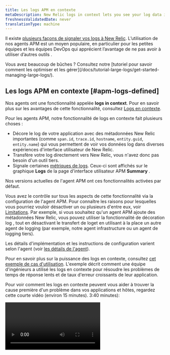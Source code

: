 ```yaml
---
title: Les logs APM en contexte
metaDescription: New Relic logs in context lets you see your log data in the context of your New Relic app and host observability UI experiences.
freshnessValidatedDate: never
translationType: machine
---
```


Il existe [plusieurs façons de signaler vos logs à New Relic](/docs/logs/get-started/get-started-log-management). L’utilisation de nos agents APM est un moyen populaire, en particulier pour les petites équipes et les équipes DevOps qui apprécient l’avantage de ne pas avoir à utiliser d’autres outils <InlinePopover type="logs" />.

<Callout variant="tip">
  Vous avez beaucoup de bûches ? Consultez notre [tutoriel pour savoir comment les optimiser et les gérer](/docs/tutorial-large-logs/get-started-managing-large-logs/).
</Callout>

## Les logs APM en contexte [#apm-logs-defined]

Nos agents <InlinePopover type="apm" />ont une fonctionnalité appelée <DNT>**logs in context**</DNT>. Pour en savoir plus sur les avantages de cette fonctionnalité, consultez [Logs en contexte](/docs/logs/logs-context/logs-in-context).

Pour les agents APM, notre fonctionnalité de logs en contexte fait plusieurs choses :

* Décore le log de votre application avec des métadonnées New Relic importantes (comme `span.id`, `trace.id`, `hostname`, `entity.guid`, `entity.name`) qui vous permettent de voir vos données log dans diverses expériences d&apos;interface utilisateur de New Relic.
* Transfère votre log directement vers New Relic, vous n&apos;avez donc pas besoin d&apos;un outil tiers.
* Signale certaines [métriques de logs](#log-metrics). Ceux-ci sont affichés sur le graphique <DNT>**Logs**</DNT> de la page d&apos;interface utilisateur APM <DNT>**Summary**</DNT> .

Nos versions actuelles de l&apos;agent APM ont ces fonctionnalités activées par défaut.

Vous avez le contrôle sur tous les aspects de cette fonctionnalité via la configuration de l&apos;agent APM. Pour connaître les raisons pour lesquelles vous pourriez vouloir désactiver un ou plusieurs d&apos;entre eux, voir [Limitations](#limitations). Par exemple, si vous souhaitez qu&apos;un agent APM ajoute des métadonnées New Relic, vous pouvez utiliser la fonctionnalité de décoration log , tout en désactivant le transfert de loget en utilisant à la place un autre agent de logging (par exemple, notre agent infrastructure ou un agent de logging tiers).

Les détails d&apos;implémentation et les instructions de configuration varient selon l&apos;agent (voir [les détails de l&apos;agent](#agents)).

Pour en savoir plus sur la puissance des logs en contexte, consultez [cet exemple de cas d&apos;utilisation](#response-time-example). L&apos;exemple décrit comment une équipe d&apos;ingénieurs a utilisé les logs en contexte pour résoudre les problèmes de temps de réponse lents et de taux d&apos;erreur croissants de leur application.

Pour voir comment les logs en contexte peuvent vous aider à trouver la cause première d&apos;un problème dans vos applications et hôtes, regardez cette courte vidéo (environ 15 minutes). 3:40 minutes):

<Video id="Vgae-GrlZWg" type="youtube" />

## Démarrer [#get-started]

Pour configurer <InlinePopover type="apm" />logs en contexte :

1. Si vous n&apos;en avez pas déjà un, [créez un compte New Relic](https://newrelic.com/signup). C&apos;est gratuit, pour toujours.
2. Installez un agent APM, en vous assurant que vous disposez de la [dernière version de l&apos;agent APM](#agents).
3. Les versions les plus récentes de nos agents APM ont les logs en contexte (ajout de métadonnées et de transfert) activés par défaut. Vous devrez peut-être parfois apporter certaines mises à jour au fichier de configuration de l&apos;agent pour que le log fonctionne correctement. Pour plus de détails à ce sujet, voir [Activer les logs pour votre agent](#agents).

C&apos;est ça ! Démarrez le dépannage de vos applications avec les logs en contexte APM en accédant à l&apos;interface utilisateur APM et en recherchant les données log associées.

<img title="APM logs in context UI options" alt="Screenshot of APM Summary page with logs in context options" src="/images/apm_screenshot-full_logs-overview.webp" />

<figcaption>
  Accédez à votre log, à votre trace et à vos erreurs, le tout à partir de la page APM <DNT>**Summary**</DNT> dans New Relic.
</figcaption>

## API d&apos;agent APM [#agent-apis]

Si votre framework de logging n&apos;est pas disponible avec nos solutions de logs en contexte existantes, vous pouvez [configurer votre bibliothèque de logging en utilisant l&apos;appel d&apos;API](/docs/logs/logs-context/annotate-logs-logs-context-using-apm-agent-apis) pour annoter votre log.

## Configuration de log de l&apos;agent APM [#agents]

Nos derniers <InlinePopover type="apm" />agents ont les logs en contexte (décoration log et transfert de log ) activés par défaut. Voici des informations sur les agents APM qui prennent en charge les logs en contexte et le transfert de log :

* [Procédures de logs en contexte Go](/docs/logs/logs-context/configure-logs-context-go) pour l&apos;agent [v3.17.0 ou supérieur](/docs/release-notes/agent-release-notes/go-release-notes)
* [Procédures pour les logs en contexte Java](/docs/logs/logs-context/java-configure-logs-context-all) pour agent [v7.6.0 ou supérieur](/docs/release-notes/agent-release-notes/java-release-notes)
* [Procédures de logs en contexte .NET](/docs/logs/logs-context/net-configure-logs-context-all) pour l&apos;agent [v9.8.0 ou supérieur](/docs/release-notes/agent-release-notes/net-release-notes)
* [Procédures de logs en contexte Node.js](/docs/logs/logs-context/configure-logs-context-nodejs) pour l&apos;agent [v8.11.0 ou supérieur](/docs/release-notes/agent-release-notes/nodejs-release-notes)
* [Procédures de logs en contexte PHP](/docs/logs/logs-context/configure-logs-context-php) pour agent [v10.1.0 ou supérieur](/docs/release-notes/agent-release-notes/php-release-notes)
* [Procédures de logs en contexte Python](/docs/logs/logs-context/configure-logs-context-python) pour l&apos;agent [v7.12.0.176](/docs/release-notes/agent-release-notes/python-release-notes)
* [Procédures des logs en contexte Ruby ](/docs/logs/logs-context/configure-logs-context-ruby)pour l&apos;agent [v8.6.0 ou supérieur](/docs/release-notes/agent-release-notes/ruby-release-notes)

Si vous ne pouvez pas ou ne souhaitez pas utiliser le transfert de log APM, vous pouvez [transférer votre log en utilisant une autre solution](/docs/logs/get-started/get-started-log-management#integrate-logs).

## Limites [#limitations]

Les logs en contexte APM sont activés par défaut. Cela peut avoir un impact négatif sur votre sécurité, votre conformité, votre facturation ou les performances de votre système.

Voici quelques limitations supplémentaires connues :

* À l&apos;exception de l&apos;agent Node.js , <InlinePopover type="apm" />transfert de logs n&apos;envoie pas le log complet. [Renseignez-vous sur les détails du transfert de log .](#forwarding-details)
* Le log de démarrage n&apos;est pas disponible tant que l&apos;agent n&apos;est pas chargé.
* Si vous utilisez Kubernetes, sachez que nous décorons le log via instrumentation, et non à partir de l&apos;API Kubernetes . Ceci est distinct et séparé du log d&apos;écriture dans le système de fichiers. Le log ne touche jamais l&apos;hôte ou n&apos;existe pas à un endroit où l&apos;API peut être appelée.
* Lorsqu&apos;une exception est levée depuis votre application, vous ne verrez actuellement aucune trace d&apos;appels dans les logs en contexte associés pour les agents Java ou .NET. Pour contourner ce problème, vous pouvez modifier vos règles de filtrage des dépôts.
* Fluentd peut ajouter le `processID` de l&apos;entité qui a généré le log, mais le log APM ne peut pas le voir. De plus, dans Kubernetes, l’API est appelée pour ajouter des métadonnées, mais ces données ne peuvent pas être vues depuis l’application. Si vous avez besoin de l&apos;entité mémorisée, nous vous recommandons d&apos;utiliser les logs en contexte automatiques, mais de ne pas expédier le log depuis l&apos;application. Continuez plutôt à utiliser Fluentd, Fluent Bit ou une autre solution pour transférer le fichier de log.

Si vous devez ajuster les paramètres par défaut, consultez [Désactiver le logging automatique](/docs/logs/logs-context/disable-automatic-logging).

## Assurer la confidentialité des données [#data-privacy]

<Callout variant="caution">
  Vous contrôlez les données log envoyées à New Relic, alors assurez-vous de suivre les consignes de sécurité de votre organisation pour masquer, obscurcir ou empêcher l&apos;envoi d&apos;informations personnelles identifiables (PII), d&apos;informations de santé protégées (PHI) ou de toute autre donnée sensible.
</Callout>

Notre log d&apos;ingestion pipeline de masque automatiquement les cartes de crédit, les numéros de sécurité sociale, les cartes d&apos;identité nationales, etc. Pour plus d&apos;informations, consultez notre [documentation de sécurité](/docs/logs/get-started/new-relics-log-management-security-privacy) pour la gestion des logs.

Vous pouvez également créer des règles personnalisées pour masquer ou pirater des données sensibles dans votre log avec notre fonctionnalité obfuscation . Cela est essentiel lorsqu&apos;il est peu pratique ou impossible de restreindre l&apos;accès aux données sensibles, ou lorsque certaines données ne doivent jamais être stockées par New Relic. Lisez notre [documentation sur l’obfuscation](/docs/logs/ui-data/obfuscation-ui/) pour en savoir plus.

## Détails sur le transfert de log [#forwarding-details]

Pour tous les <InlinePopover type="apm" />agents (sauf Node.js), l&apos;option transfert de logne transmet pas l&apos;intégralité log. Pour plus de détails sur ce qui est envoyé avec le transfert de log , voir le réducteur ci-dessous.

<CollapserGroup>
  <Collapser id="log-forwarding-details" title="détails du transfert de logs">
    Par exemple, disons que votre log a un attribut comme celui-ci :

    ```json
    {
        "v": "x",
        "level": "x",
        "name": "x",
        "hostname": "x",
        "pid": 01,
        "timestamp": "x",
        "message": "x",
        "bunches": "of custom stuff"
    }
    ```

    Lorsqu&apos;un agent APM (à l&apos;exception de Node.js) décore le log avec nos métadonnées et le transmet, il peut n&apos;avoir que quelques attributs dans New Relic, comme ceci :

    ```json
    {
        "timestamp": "x",
        "message": "x",
        "span.id": "x",
        "trace.id": "x",
        "hostname": "x",
        "entity.guid": "x",
        "entity.name": "x",
    }
    ```
  </Collapser>
</CollapserGroup>

Si vous avez besoin d&apos;informations plus détaillées sur le log , les options incluent :

* Configurez l&apos;agent APM pour inclure des données log spécifiques.
* Conservez la [décorationlog ](#apm-logs-defined)en place, mais désactivez le transfert de logde l&apos;agent APM et utilisez plutôt votre propre solution de transfert de log .

Pour plus d&apos;informations sur ces options, consultez les logs spécifiques à l&apos;agent dans la documentation contextuelle.

## logarithmes métriques [#log-metrics]

Lorsque vous configurez un agent <InlinePopover type="apm" />, vous obtenez automatiquement un graphique des mesures de logging sur la page APM <DNT>**Summary**</DNT> :

<img style={{ align: 'left',maxWidth: '70%' }} title="Screenshot showing the logging metrics chart" alt="Screenshot showing the logging metrics chart" src="/images/logs_screenshot-crop_logging-metrics.webp" />

Ce graphique montre le nombre de logarithmes. Si vous n&apos;avez pas désactivé le transfert de log , vous pouvez cliquer sur les liens des graphiques qui vous mèneront aux logs eux-mêmes. Même si vous désactivez le transfert de log , ce graphique montre toujours le log potentiel que vous pourriez inspecter si vous aviez activé le transfert de log .

Les métriques de logging sont signalées via l&apos;attribut `apm.service.logging.lines` , comme indiqué dans la requête suivante :

```sql
SELECT count(apm.service.logging.lines) FROM Metric WHERE (entity.guid = 'AN_ENTITY_GUID') LIMIT MAX SINCE 60 seconds AGO TIMESERIES
```

Si vous ne souhaitez pas voir le graphique des métriques de logging, vous pouvez le désactiver, mais pas au niveau du compte. Pour désactiver les métriques de logging, consultez les documents de configuration APM dédiés à votre agent (par exemple, [cette option de configuration `logging_metrics` pour PHP](/docs/apm/agents/php-agent/configuration/php-agent-configuration/#cfg-application_logging_metrics-enabled)).

<Callout variant="important">
  Si vous désactivez les métriques de logging, cela ne désactive pas la fonctionnalité de transfert de log APM. Pour arrêter la transmission du log APM, consultez [Gérer ou désactiver les logs en context d&apos;APM](/docs/logs/logs-context/disable-automatic-logging/).
</Callout>

## Empêcher la duplication des logs [#duplicate-logs]

L&apos;utilisation de la fonctionnalité de logs en contexte augmentera votre ingestion de données. Selon le modèle de tarification de votre compte, cela peut avoir un impact sur vos limites d&apos;ingestion et votre facturation.

<Callout variant="caution">
  Si vous souhaitez utiliser l&apos;agent APM pour envoyer le log directement depuis vos applications, vous devez désactiver ou modifier les solutions de transfert de logqui collectent actuellement le log de ces applications. Dans le cas contraire, vous enverrez un log en double, ce qui entraînera une double facturation.
</Callout>

Consultez notre [guide de mise à niveau](/docs/logs/logs-context/upgrade-to-automatic-logs-context/) pour en savoir plus sur la manière dont vous pouvez éviter d&apos;envoyer des logs en double.

Pour plus d&apos;informations, suivez les procédures pour désactiver votre [redirecteur de logspécifique](/docs/logs/forward-logs/enable-log-management-new-relic#log-forwarding).

## Gérez vos limites d&apos;ingestion [#ingest]

<DNT>**Example:**</DNT> Votre équipe d&apos;ingénierie résout un problème avec votre application, vous augmentez donc temporairement le volume de logs collectés par l&apos;agent APM pour fournir un logging plus granulaire. Cependant, si vous laissez des limites plus élevées fonctionner pendant plusieurs jours, cela pourrait entraîner l&apos;envoi de données inutiles qui augmenteront votre facture.

Pour éviter toute surprise, nous vous recommandons d&apos;utiliser [une requête NRQL ](/docs/accounts/accounts-billing/new-relic-one-pricing-billing/usage-queries-alerts/#data-queries)pour créer [une condition d&apos;alerte](/docs/accounts/accounts-billing/new-relic-one-pricing-billing/usage-queries-alerts/#alerts) afin de suivre vos limites d&apos;ingestion. Par exemple:

<CollapserGroup>
  <Collapser id="limits-ui" title="Afficher les limites et l'utilisation des données dans l'interface utilisateur">
    Pour [consulter vos limites de données dans l’interface utilisateur](/docs/data-apis/manage-data/view-system-limits): Dans le [menu utilisateur](/docs/accounts/accounts-billing/general-account-settings/intro-account-settings), cliquez sur <DNT>**Manage your data &gt; Limits**</DNT>. Ou, pour voir votre utilisation, cliquez sur <DNT>**View your usage**</DNT>.

    <img title="View data and usage from UI" alt="Screenshot of View data and usage page in UI" src="/images/apm_screenshot-full_view-limits-usage.webp" />
  </Collapser>

  <Collapser id="query-estimate" title="Requête NRQL : exemple de coût estimé">
    Voir [la requête relative aux coûts](/docs/accounts/accounts-billing/new-relic-one-pricing-billing/usage-queries-alerts#estimated-cost).
  </Collapser>

  <Collapser id="nrql-alert" title="Alerte NRQL : exemple de seuil d'utilisation">
    Pour créer une alerte lorsque votre utilisation dépasse un seuil mensuel fixe de gigaoctets de données, ajoutez cette [requête NRQL ](/docs/alerts-applied-intelligence/new-relic-alerts/alert-conditions/create-nrql-alert-conditions/)à votre condition d&apos;alerte :

    ```sql
    FROM NrMTDConsumption SELECT latest(GigabytesIngested) WHERE productLine = 'DataPlatform'
    ```
  </Collapser>
</CollapserGroup>

## Exemple : Le pouvoir des logs en contexte [#response-time-example]

Voici un cas d&apos;utilisation détaillé de l&apos;utilisation des logs <InlinePopover type="apm" />dans contexte pour arriver à la cause première d&apos;un problème.

<DNT>**Example scenario:**</DNT> L&apos;ingénieur de garde reçoit une notification d&apos;alerte New Relic concernant un mauvais temps de réponse et une augmentation du taux d&apos;erreur pour son application. Ils doivent découvrir la cause profonde de l&apos;augmentation des erreurs et de la latence, afin de pouvoir décider s&apos;il faut faire pivoter un hôte problématique hors de l&apos;équilibrage de charge ou annuler la sortie la plus récente.

Pour démarrer le dépannage, ils se rendent dans l&apos;interface utilisateur de New Relic.

<CollapserGroup>
  <Collapser id="when" title="Quand et où les erreurs ont-elles commencé ?">
    Lorsque l&apos;ingénieur consulte la page <DNT>**APM Summary**</DNT> de l&apos;application, il voit beaucoup plus de logs d&apos;erreurs conduisant à une augmentation du temps de réponse. Ils veulent voir si le log peut révéler la cause profonde du problème.

    <img title="APM Summary errors in UI" alt="Screenshot of APM Summary errors in UI" src="/images/apm_screenshot-crop_apmsummary-view-logs-.webp" />

    <DNT>
      **How can they quickly decide what&apos;s related to the problem?**
    </DNT>

    Ils n&apos;ont pas mis en place de collecte log . Mais l&apos;agent Java pour leur application a été récemment mis à jour pour inclure les logs APM dans le contexte, de sorte que l&apos;application reçoit désormais automatiquement les métadonnées des logs et des liens. Les métriques qui apparaissent dans l&apos;interface utilisateur facettent le comptage par sévérité des logs. (Ceci est défini par les Java log capacités de décoration intégrées de l&apos;agent .)

    <DNT>
      **What entities are related?**
    </DNT>

    Sur la même page d&apos;interface utilisateur, ils cliquent sur le graphique <DNT>**Logs**</DNT> afin de pouvoir consulter la vue <DNT>**Log summary**</DNT> . Cette vue montre quand les logs instrumentés ont été collectés et quand ces logs avaient un niveau de gravité `Error` ou pire. Il leur montre également une liste de log patterns et le pourcentage de tous les logs correspondant à chaque modèle.
  </Collapser>

  <Collapser id="patterns" title="Quels modèles ressortent du log ?">
    Dans l&apos;interface utilisateur <DNT>**Log patterns**</DNT> , des messages d&apos;erreur rares ont commencé à se produire fréquemment et ils apparaissent désormais dans la liste. Cela aide l&apos;ingénieur à se concentrer sur le log problématique au lieu de toutes les mises à jour de statut bruyantes.

    <img title="Logs patterns UI" alt="Screenshot of Log patterns UI" src="/images/apm_screenshot-crop_logs-context-patterns-two.webp" />

    <DNT>
      **What patterns should they focus on?**
    </DNT>

    L&apos;ingénieur remarque des modèles log intéressants et souhaite afficher uniquement les logs qui correspondent à ce modèle. Ils cliquent dessus pour ajouter la valeur du modèle comme filtre au log affiché. Cela restreint la portée.
  </Collapser>

  <Collapser id="log-details" title="Que peuvent révéler davantage de détails log ?">
    L&apos;ingénieur souhaite voir toutes les valeurs contenues dans l&apos;enregistrement log , il clique donc sur la vue <DNT>**Log details**</DNT>. Cela les aide à valider que le log lui-même est significatif. Cela leur permet également d&apos;explorer plus en détail Kubernetes l&apos;environnement dans lequel l&apos;application s&apos;exécute, ou directement les traces distribuées ou les <InlinePopover type="apm" />erreurs liées à log l&apos;enregistrement .

    <img title="Log details in APM UI" alt="Screenshot of Log details in APM UI" src="/images/apm_screenshot-crop_logs-patterns.webp" />

    L&apos;ingénieur décide de regarder l&apos;erreur APM où il peut voir une trace complète d&apos;appels. Ils peuvent également voir le log depuis leur interface utilisateur <DNT>**Errors inbox**</DNT> .

    <img title="Logs from Errors inbox UI" alt="Screenshot of logs from Errors inbox UI" src="/images/apm_screenshot-crop_logs-cropped-ui.webp" />
  </Collapser>

  <Collapser id="log-sampling" title="Quelles données de test supplémentaires aideront à résoudre le problème ?">
    L&apos;équipe de dépannage a effectué des tests pour isoler la cause, mais tous les logs n&apos;ont pas été collectés pour les transactions de test. La collecte log par défaut dans le fichier de configuration de leur agent Java (environ 10 000 logs par minute dans `application_logging:forwarding:max_samples_stored:`) a été utile pour valider que les services ont un problème. Mais ils doivent désormais augmenter l&apos;échantillonnage à un nombre plus élevé pour un dépannage plus détaillé.
  </Collapser>

  <Collapser id="next-steps" title="Problème résolu. Et maintenant ?">
    L&apos;équipe de dépannage détermine que le problème provient d&apos;un changement récemment introduit, elle annule donc ce code. Pour économiser des ressources et réduire les dépenses, ils refusent la collecte log pour `application_logging:forwarding:max_samples_stored:` dans leur fichier de configuration, mais ils maintiennent l&apos;échantillonnage log en cours d&apos;exécution au cas où le problème se répéterait.

    L&apos;équipe de dépannage met également à jour ses runbooks pour pointer vers la page <DNT>**Log patterns**</DNT> filtrée sur cette application, et elle [ajoute le runbook à sa condition d&apos;alerte](/docs/alerts-applied-intelligence/new-relic-alerts/advanced-alerts/understand-technical-concepts/provide-runbook-instructions-alert-activity/). La prochaine fois qu’ils recevront une alerte similaire à cette situation, ils pourront utiliser ces leçons apprises pour un dépannage plus rapide.
  </Collapser>
</CollapserGroup>